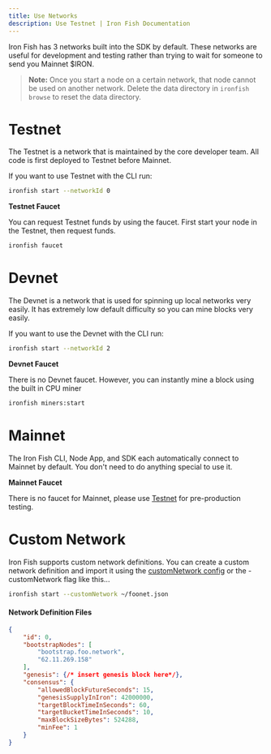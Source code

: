 ```yaml
---
title: Use Networks
description: Use Testnet | Iron Fish Documentation
---
```


Iron Fish has 3 networks built into the SDK by default. These networks are useful for development and testing rather than trying to wait for someone to send you Mainnet $IRON.

> **Note:** Once you start a node on a certain network, that node cannot be used on another network. Delete the data directory in `ironfish browse` to reset the data directory.

# Testnet

The Testnet is a network that is maintained by the core developer team. All code is first deployed to Testnet before Mainnet.

If you want to use Testnet with the CLI run:

```sh
ironfish start --networkId 0
```

**Testnet Faucet**

You can request Testnet funds by using the faucet. First start your node in the Testnet, then request funds.

```sh
ironfish faucet
```

# Devnet

The Devnet is a network that is used for spinning up local networks very easily. It has extremely low default difficulty so you can mine blocks very easily.

If you want to use the Devnet with the CLI run:

```sh
ironfish start --networkId 2
```

**Devnet Faucet**

There is no Devnet faucet. However, you can instantly mine a block using the built in CPU miner

```sh
ironfish miners:start
```

# Mainnet

The Iron Fish CLI, Node App, and SDK each automatically connect to Mainnet by default. You don't need to do anything special to use it.

**Mainnet Faucet**

There is no faucet for Mainnet, please use [Testnet](#testnet-0) for pre-production testing.

# Custom Network

Iron Fish supports custom network definitions. You can create a custom network definition and import it using the [customNetwork config](/use/get-started/node-configuration) or the -customNetwork flag like this...

```sh
ironfish start --customNetwork ~/foonet.json
```


#### Network Definition Files

```json
{
    "id": 0,
    "bootstrapNodes": [
        "bootstrap.foo.network",
        "62.11.269.158"
    ],
    "genesis": {/* insert genesis block here*/},
    "consensus": {
        "allowedBlockFutureSeconds": 15,
        "genesisSupplyInIron": 42000000,
        "targetBlockTimeInSeconds": 60,
        "targetBucketTimeInSeconds": 10,
        "maxBlockSizeBytes": 524288,
        "minFee": 1
    }
}
```
